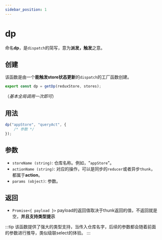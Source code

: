 ```yaml
---
sidebar_position: 1
---
```


# dp

命名**dp**，是`dispatch`的简写，意为**派发，触发**之意。

## 创建

该函数是由一个**能触发store状态更新**的`dispatch`的工厂函数创建。

```ts
export const dp = getDp(reduxStore, stores);
```

（_基本全局调用一次即可_）

## 用法

```ts
dp("appStore", "queryAct", {
	/* 参数 */
});
```

## 参数

-   `storeName (string)`: 仓库名称。例如，"`appStore`"。
-   `actionName (string)`: 对应的操作，可以是同步的`reducer`或者异步`thunk`，都属于**action**。
-   `params (object)`: 参数。

## 返回

-   `Promise<{ payload }>` payload的返回值取决于thunk返回的值，不返回就是空，**并且支持类型提示**

:::tip
该函数提供了强大的类型支持，当传入仓库名字，后续的参数都会随着前面的参数进行推导，类似级联select的体验。
:::
